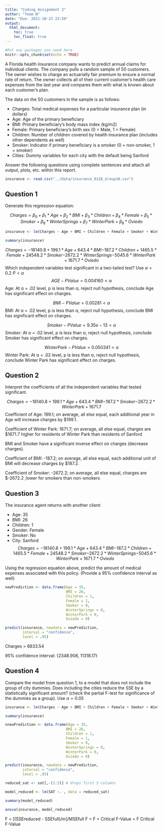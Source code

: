 ---
title: "Coding Assignment 2"
author: "Team N"
date: "Due: 2021-10-23 23:59"
output: 
  html_document:
    toc: true
    toc_float: true
---

```{r setup, include=FALSE}
#Put any packages you need here
knitr::opts_chunk$set(echo = TRUE)
```

A Florida health insurance company wants to predict annual claims for individual clients. The company pulls a random sample of 50 customers. The owner wishes to charge an actuarially fair premium to ensure a normal rate of return. The owner collects all of their current customer’s health care expenses from the last year and compares them with what is known about each customer’s plan. 

The data on the 50 customers in the sample is as follows:

-	Charges: Total medical expenses for a particular insurance plan (in dollars)
-	Age: Age of the primary beneficiary
-	BMI: Primary beneficiary’s body mass index (kg/m2)
-	Female: Primary beneficiary’s birth sex (0 = Male, 1 = Female)
-	Children: Number of children covered by health insurance plan (includes other dependents as well)
-	Smoker: Indicator if primary beneficiary is a smoker (0 = non-smoker, 1 = smoker)
-	Cities: Dummy variables for each city with the default being Sanford

Answer the following questions using complete sentences and attach all output, plots, etc. within this report.


```{r dataset, include=FALSE}
insurance <- read.csv("../Data/insurance_0126_Group10.csv")
```



## Question 1

Generate this regression equation:

$$Charges = \beta_{0}+\beta_{1}*Age+\beta_{2}*BMI+\beta_{3}*Children + \beta_{4}*Female + \beta_{5}*Smoker + \beta_{6}*WinterSprings + \beta_{7}*WinterPark + \beta_{8}*Oviedo$$

```{r q1} 
insurance <- lm(Charges ~ Age + BMI + Children + Female + Smoker + WinterSprings + WinterPark + Oviedo, data = insurance)

summary(insurance)
```
$$Charges ={-18140.8}+{199.1}*Age+{643.4}*BMI{-187.2}*Children + {1465.5}*Female+{24548.2}*Smoker{-2672.2}*WinterSprings {-5045.6}*WinterPark+{1671.7}*Oviedo$$
Which independent variables test significant in a two-tailed test? Use $\alpha = 0.2$
$P<\alpha$
$$AGE-PValue = {0.004160}<\alpha$$
Age: At α = .02 level, p is less than α, reject null hypothesis, conclude Age has significant effect on charges. 

$$BMI-PValue = {0.00281}<\alpha$$
BMI: At α = .02 level, p is less than α, reject null hypothesis, conclude BMI has significant effect on charges. 

$$Smoker-PValue = {9.35e-13}<\alpha$$
Smoker: At α = .02 level, p is less than α, reject null hypothesis, conclude Smoker has significant effect on charges. 

$$WinterPark-PValue = {0.050341}<\alpha$$
Winter Park: At α = .02 level, p is less than α, reject null hypothesis, conclude Winter Park has significant effect on charges. 

## Question 2

Interpret the coefficients of all the independent variables that tested significant.

$$Charges ={-18140.8}+{199.1}*Age+{643.4}*BMI{-187.2}*Smoker{-2672.2}*WinterPark+{1671.7}$$
Coefficient of Age: 199.1; on average, all else equal, each additional year in Age will increase charges by $199.1.

Coefficient of Winter Park: 1671.7; on average, all else equal, charges are $1671.7 higher for residents of Winter Park than residents of Sanford

BMI and Smoker have a significant inverse effect on charges (decrease charges). 

Coefficient of BMI: -187.2; on average, all else equal, each additional unit of BMI will decrease charges by $187.2.

Coefficient of Smoker: -2672.2; on average, all else equal, charges are $-2672.2 ;lower for smokers than non-smokers

## Question 3

The insurance agent returns with another client:

- Age: 35
- BMI: 26
- Children: 1
- Gender: Female
- Smoker: No
- City: Sanford
$$Charges ={-18140.8}+{199.1}*Age+{643.4}*BMI{-187.2}*Children + {1465.5}*Female+{24548.2}*Smoker{-2672.2}*WinterSprings {-5045.6}*WinterPark+{1671.7}*Oviedo$$

Using the regression equation above, predict the amount of medical expenses associated with this policy. (Provide a 95% confidence interval as well)


``` {r q3}
newPrediction <- data.frame(Age = 35,
                            BMI = 26,
                            Children = 1,
                            Female = 1,
                            Smoker = 0,
                            WinterSprings = 0,
                            WinterPark = 0,
                            Oviedo = 0)

predict(insurance, newdata = newPrediction,
        interval = "confidence",
        level = .95)
```
Charges = 6833.54

95% confidence interval: 
{2348.908, 11318.17}

## Question 4

Compare the model from question 1, to a model that does not include the group of city dummies. Does including the cities reduce the SSE by a statistically significant amount? (check the partial F-test for significance of the dummies as a group). Use $\alpha = 0.05$
```{r q4} 
insurance <- lm(Charges ~ Age + BMI + Children + Female + Smoker + WinterSprings + WinterPark + Oviedo, data = insurance)

summary(insurance)
```
```{r}
nnewPrediction <- data.frame(Age = 35,
                            BMI = 26,
                            Children = 1,
                            Female = 1,
                            Smoker = 0,
                            WinterSprings = 0,
                            WinterPark = 0,
                            Oviedo = 0)

predict(insurance, newdata = newPrediction,
        interval = "confidence",
        level = .95)
```
```{r}

reduced_sat <- sat[,-(1:3)] # drops first 3 columns

model_reduced <- lm(SAT ~. , data = reduced_sat)

summary(model_reduced)
```
```{r q4}
anova(insurance, model_reduced)
```
F = [(SSEreduced - SSEfull)/m]/MSEfull
F = 
F = 
Critical F-Value = 
F  Critical F-Value


